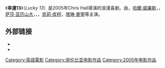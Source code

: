 {{Unreferenced|time=2021-05-01T03:51:58+00:00}}
{{Infobox_Film |
  name           = Lucky 13 |
  imdb_id        = 0222167 |
  director       = Chris Hall |
  producer       = Alan Kaplan<br />Chris Hall<br />{{tsl|en|Richard Cooper||Richard Cooper}}<br />[[萨莎·亚历山大|萨莎·亚历山大]] (co-producer)<br />Joseph DePompeii (executive producer)<br />Peter Jay Klauser (executive producer) |
  writer         = Ari Schlossberg<br />Chris Hall<br />Eric Swelstad (story)<br />Ira Heffler (story) |
  starring       = {{tsl|en|Brad Hunt||Brad Hunt}}<br />[[哈蘭·威廉斯|哈蘭·威廉斯]]<br />{{tsl|en|Lauren Graham||Lauren Graham}}<br />[[萨莎·亚历山大|萨莎·亚历山大]]<br />{{tsl|en|Debra Jo Rupp||Debra Jo Rupp}}<br />{{tsl|en|John Doe (musician)||John Doe}}<br />[[凯莉·库柯|凯莉·库柯]]<br />[[塔琳·曼寧|塔琳·曼寧]] |
  music          = {{tsl|en|Hal Lindes||Hal Lindes}}<br />Herman Beeftink |
  cinematography = {{tsl|en|Michael Barrett (cinematographer)||Michael Barrett}} |
  distributor    = {{tsl|en|MGM Home Entertainment||MGM Home Entertainment}} |
  released       = 2005 |
  runtime        = 95 分鐘. |
  language       = [[英语|英语]] |}}

《'''幸運13'''》（''Lucky 13''）是2005年Chris Hall導演的浪漫喜劇。由{{tsl|en|Brad Hunt||Brad Hunt}}，[[哈蘭·威廉斯|哈蘭·威廉斯]]，{{tsl|en|Lauren Graham||Lauren Graham}}，[[萨莎·亚历山大|萨莎·亚历山大]]，{{tsl|en|Debra Jo Rupp||Debra Jo Rupp}}，{{tsl|en|John Doe (musician)||John Doe}}，[[凯莉·库柯|凯莉·库柯]]，[[塔琳·曼寧|塔琳·曼寧]]等主演。

==外部链接==
*{{imdb}}
*{{Rotten-tomatoes|id=lucky_13}}

{{movie-stub}}
{{DEFAULTSORT:Lucky 13}}
[[Category:英語電影|Category:英語電影]]
[[Category:哥伦比亚电影作品|Category:哥伦比亚电影作品]]
[[Category:2005年电影作品|Category:2005年电影作品]]